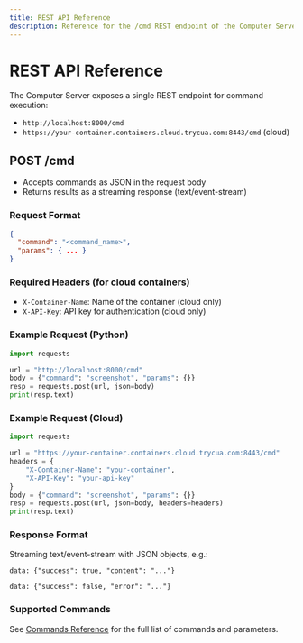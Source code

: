 ```yaml
---
title: REST API Reference
description: Reference for the /cmd REST endpoint of the Computer Server.
---
```


# REST API Reference

The Computer Server exposes a single REST endpoint for command execution:

- `http://localhost:8000/cmd`
- `https://your-container.containers.cloud.trycua.com:8443/cmd` (cloud)

## POST /cmd

- Accepts commands as JSON in the request body
- Returns results as a streaming response (text/event-stream)

### Request Format
```json
{
  "command": "<command_name>",
  "params": { ... }
}
```

### Required Headers (for cloud containers)
- `X-Container-Name`: Name of the container (cloud only)
- `X-API-Key`: API key for authentication (cloud only)

### Example Request (Python)
```python
import requests

url = "http://localhost:8000/cmd"
body = {"command": "screenshot", "params": {}}
resp = requests.post(url, json=body)
print(resp.text)
```

### Example Request (Cloud)
```python
import requests

url = "https://your-container.containers.cloud.trycua.com:8443/cmd"
headers = {
    "X-Container-Name": "your-container",
    "X-API-Key": "your-api-key"
}
body = {"command": "screenshot", "params": {}}
resp = requests.post(url, json=body, headers=headers)
print(resp.text)
```

### Response Format
Streaming text/event-stream with JSON objects, e.g.:
```
data: {"success": true, "content": "..."}

data: {"success": false, "error": "..."}
```

### Supported Commands
See [Commands Reference](./Commands) for the full list of commands and parameters.
